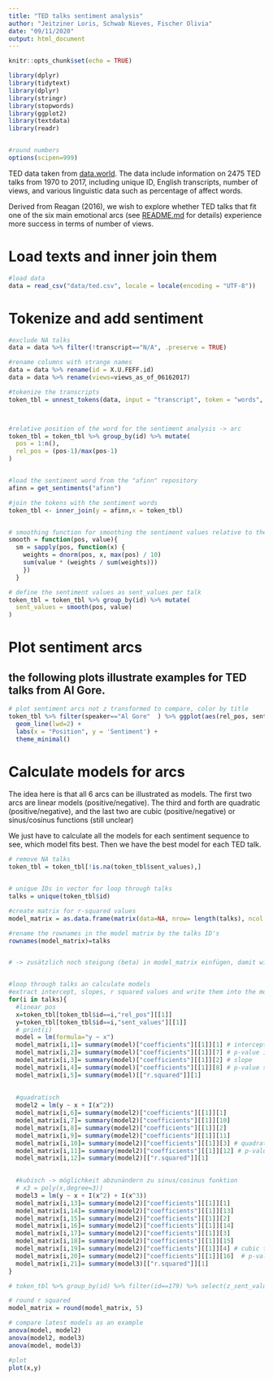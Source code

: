 ```yaml
---
title: "TED talks sentiment analysis"
author: "Jeitziner Loris, Schwab Nieves, Fischer Olivia"
date: "09/11/2020"
output: html_document
---
```


```r
knitr::opts_chunk$set(echo = TRUE)

library(dplyr)
library(tidytext)
library(dplyr)
library(stringr)
library(stopwords)
library(ggplot2)
library(textdata)
library(readr)


#round numbers
options(scipen=999)

```

TED data taken from [data.world](https://data.world/owentemple/ted-talks-complete-list). The data include information on 2475 TED talks from 1970 to 2017, including unique ID, English transcripts, number of views, and various linguistic data such as percentage of affect words.

Derived from Reagan (2016), we wish to explore whether TED talks that fit one of the six main emotional arcs (see [README.md](https://github.com/ljeitziner/NLP_project/blob/main/README.md) for details) experience more success in terms of number of views. 


# Load texts and inner join them

```r
#load data
data = read_csv("data/ted.csv", locale = locale(encoding = "UTF-8"))

```

# Tokenize and add sentiment

```r

#exclude NA talks
data = data %>% filter(!transcript=="N/A", .preserve = TRUE)

#rename columns with strange names
data = data %>% rename(id = X.U.FEFF.id)
data = data %>% rename(views=views_as_of_06162017)

#tokenize the transcripts 
token_tbl = unnest_tokens(data, input = "transcript", token = "words", to_lower = TRUE, output = "word")



#relative position of the word for the sentiment analysis -> arc
token_tbl = token_tbl %>% group_by(id) %>% mutate(
  pos = 1:n(),
  rel_pos = (pos-1)/max(pos-1)
)


#load the sentiment word from the "afinn" repository
afinn = get_sentiments("afinn")

#join the tokens with the sentiment words
token_tbl <- inner_join(y = afinn,x = token_tbl)



```

```r
# smoothing function for smoothing the sentiment values relative to the position
smooth = function(pos, value){ 
  sm = sapply(pos, function(x) {
    weights = dnorm(pos, x, max(pos) / 10)
    sum(value * (weights / sum(weights)))
    })
  }

# define the sentiment values as sent_values per talk
token_tbl = token_tbl %>% group_by(id) %>% mutate(
  sent_values = smooth(pos, value)
)

```


# Plot sentiment arcs

## the following plots illustrate examples for TED talks from Al Gore.

```r
# plot sentiment arcs not z transformed to compare, color by title
token_tbl %>% filter(speaker=="Al Gore"  ) %>% ggplot(aes(rel_pos, sent_values,color=event)) +
  geom_line(lwd=2) + 
  labs(x = "Position", y = 'Sentiment') + 
  theme_minimal()


```

# Calculate models for arcs


The idea here is that all 6 arcs can be illustrated as models.
The first two arcs are linear models (positive/negative). 
The third and forth are quadratic (positive/negative), and the last two are cubic (positive/negative) or sinus/cosinus functions (still unclear)

We just have to calculate all the models for each sentiment sequence to see, which model fits best. 
Then we have the best model for each TED talk.

```r
# remove NA talks
token_tbl = token_tbl[!is.na(token_tbl$sent_values),]


# unique IDs in vector for loop through talks
talks = unique(token_tbl$id)

#create matrix for r-squared values
model_matrix = as.data.frame(matrix(data=NA, nrow= length(talks), ncol = 1))

#rename the rownames in the model matrix by the talks ID's
rownames(model_matrix)=talks


# -> zusätzlich noch steigung (beta) in model_matrix einfügen, damit wir zwischen negativ/positiv unterscheiden können


#loop through talks an calculate models
#extract intercept, slopes, r squared values and write them into the model matrix
for(i in talks){
  #linear pos
  x=token_tbl[token_tbl$id==i,"rel_pos"][[1]]
  y=token_tbl[token_tbl$id==i,"sent_values"][[1]]
  # print(i)
  model = lm(formula="y ~ x")
  model_matrix[i,1]= summary(model)["coefficients"][[1]][1] # intercept
  model_matrix[i,2]= summary(model)["coefficients"][[1]][7] # p-value intercept
  model_matrix[i,3]= summary(model)["coefficients"][[1]][2] # slope
  model_matrix[i,4]= summary(model)["coefficients"][[1]][8] # p-value slope
  model_matrix[i,5]= summary(model)[["r.squared"]][1]
  
  
  #quadratisch
  model2 = lm(y ~ x + I(x^2))
  model_matrix[i,6]= summary(model2)["coefficients"][[1]][1]
  model_matrix[i,7]= summary(model2)["coefficients"][[1]][10]
  model_matrix[i,8]= summary(model2)["coefficients"][[1]][2]
  model_matrix[i,9]= summary(model2)["coefficients"][[1]][11]
  model_matrix[i,10]= summary(model2)["coefficients"][[1]][3] # quadratic term
  model_matrix[i,11]= summary(model2)["coefficients"][[1]][12] # p-value quadr. term
  model_matrix[i,12]= summary(model2)[["r.squared"]][1]

  
  #kubisch -> möglichkeit abzunändern zu sinus/cosinus funktion
  # x3 = poly(x,degree=3))
  model3 = lm(y ~ x + I(x^2) + I(x^3))
  model_matrix[i,13]= summary(model2)["coefficients"][[1]][1]
  model_matrix[i,14]= summary(model2)["coefficients"][[1]][13]
  model_matrix[i,15]= summary(model2)["coefficients"][[1]][2]
  model_matrix[i,16]= summary(model2)["coefficients"][[1]][14]
  model_matrix[i,17]= summary(model2)["coefficients"][[1]][3]
  model_matrix[i,18]= summary(model2)["coefficients"][[1]][15] 
  model_matrix[i,19]= summary(model2)["coefficients"][[1]][4] # cubic term
  model_matrix[i,20]= summary(model2)["coefficients"][[1]][16]  # p-value cubic term
  model_matrix[i,21]= summary(model3)[["r.squared"]][1]
}

# token_tbl %>% group_by(id) %>% filter(id==179) %>% select(z_sent_values)
```


```r
# round r squared
model_matrix = round(model_matrix, 5)

# compare latest models as an example
anova(model, model2)
anova(model2, model3)
anova(model, model3)

#plot 
plot(x,y)


```

